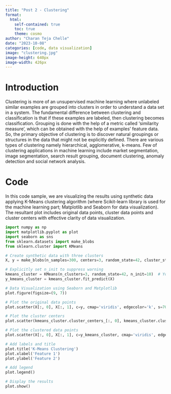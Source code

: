 ```yaml
---
title: "Post 2 - Clustering"
format:
  html:
    self-contained: true
    toc: true
    theme: cosmo
author: "Charan Teja Chelle"
date: "2023-10-08"
categories: [code, data visualization]
image: "clustering.jpg"
image-height: 640px
image-width: 426px
---
```


# Introduction

Clustering is more of an unsupervised machine learning where unlabeled similar examples are grouped into clusters in order to understand a data set in a system. The fundamental difference between clustering and classification is that if these examples are labeled, then clustering becomes classification. Grouping is done with the help of a metric called 'similarity measure', which can be obtained with the help of examples' feature data. So, the primary objective of clustering is to discover natural groupings or structures in the data that might not be explicitly defined. There are various types of clustering namely hierarchical, agglomerative, k-means. Few of clustering applications in machine learning include market segmentation, image segmentation, search result grouping, document clustering, anomaly detection and social network analysis.

# Code

In this code sample, we are visualizing the results using synthetic data applying K-Means clustering algorithm (where Scikit-learn library is used for the machine learning part; Matplotlib and Seaborn for data visualization). The resultant plot includes original data points, cluster data points and cluster centers with effective clarity of data visualization.

```python
import numpy as np
import matplotlib.pyplot as plot
import seaborn as sns
from sklearn.datasets import make_blobs
from sklearn.cluster import KMeans

# Create synthetic data with three clusters
X, y = make_blobs(n_samples=300, centers=3, random_state=42, cluster_std=1.0)

# Explicitly set n_init to suppress warning
kmeans_cluster = KMeans(n_clusters=3, random_state=42, n_init=10)  # You can dynamically set n_init to another value
y_kmeans_cluster = kmeans_cluster.fit_predict(X)

# Data Visualization using Seaborn and Matplotlib
plot.figure(figsize=(9, 7))

# Plot the original data points
plot.scatter(X[:, 0], X[:, 1], c=y, cmap='viridis', edgecolor='k', s=70, label='Original Data')

# Plot the cluster centers
plot.scatter(kmeans_cluster.cluster_centers_[:, 0], kmeans_cluster.cluster_centers_[:, 1], c='red', marker='X', s=200, label='Cluster Centers')

# Plot the clustered data points
plot.scatter(X[:, 0], X[:, 1], c=y_kmeans_cluster, cmap='viridis', edgecolor='k', s=50, label='Clustered Data')

# Add labels and title
plot.title('K-Means Clustering')
plot.xlabel('Feature 1')
plot.ylabel('Feature 2')

# Add legend
plot.legend()

# Display the results
plot.show()
```
